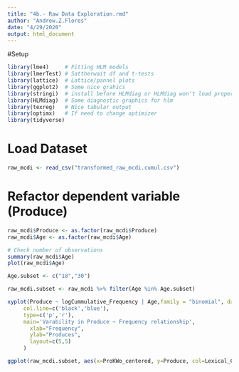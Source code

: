 ---
title: "4b.- Raw Data Exploration.rmd"
author: "Andrew.Z.Flores"
date: "4/29/2020"
output: html_document
---
#Setup
```{r}
library(lme4)     # Fitting HLM models
library(lmerTest) # Sattherwait df and t-tests
library(lattice)  # Lattice/pannel plots
library(ggplot2)  # Some nice grahics
library(stringi)  # install before HLMdiag or HLMdiag won't load properly
library(HLMdiag)  # Some diagnostic graphics for hlm
library(texreg)   # Nice tabular output
library(optimx)   # If need to change optimizer
library(tidyverse)

```

# Load Dataset
```{r, load_data}
raw_mcdi <- read_csv("transformed_raw_mcdi.cumul.csv")
```

# Refactor dependent variable (Produce)

```{r, refactor "Produce"}
raw_mcdi$Produce <- as.factor(raw_mcdi$Produce)
raw_mcdi$Age <- as.factor(raw_mcdi$Age)

# Check number of observations
summary(raw_mcdi$Age)
plot(raw_mcdi$Age)

Age.subset <- c("18","30")

raw_mcdi.subset <- raw_mcdi %>% filter(Age %in% Age.subset)
```

```{r, lattice_plots of linear regressions(not proper)}
xyplot(Produce ~ logCummulative_Frequency | Age,family = "binomial", data=raw_mcdi.subset, 
     col.line=c('black','blue'), 
     type=c('p','r'), 
     main='Varability in Produce ~ Frequency relationship',
       xlab="Frequency",
       ylab="Produces",
       layout=c(5,5)
     )

```

```{r, regression of all schools}
ggplot(raw_mcdi.subset, aes(x=ProKWo_centered, y=Produce, col=Lexical_Class,type='l'),  main='Regressions all in one plot')  + geom_smooth(method="glm", se=FALSE,method.args = list(family = "binomial"))   
```

